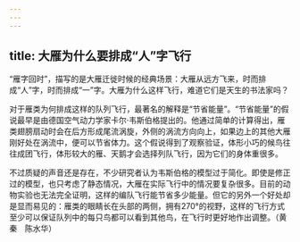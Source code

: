 ```yaml
---
---
---
```

title: 大雁为什么要排成“人”字飞行
---




“雁字回时”，描写的是大雁迁徙时候的经典场景：大雁从远方飞来，时而排成“人”字，时而排成“一”字。大雁为什么这样飞行，难道它们是天生的书法家吗？

对于雁类为何排成这样的队列飞行，最著名的解释是“节省能量”。“节省能量”的假说最早是由德国空气动力学家卡尔·韦斯伯格提出的。他通过简单的计算得出，雁类翅膀扇动时会在后方形成尾流涡旋，外侧的涡流方向向上，如果边上的其他大雁刚好处在涡流中，便可以节省体力。这个假说得到了观察验证，体形小巧的候鸟往往成团飞行，体形较大的雁、天鹅才会选择列队飞行，因为它们的身体重很多。



不过质疑的声音还是存在，不少研究者认为韦斯伯格的模型过于简化。即使是修正过的模型，也只考虑了静态情况，大雁在实际飞行中的情况要复杂很多。目前的动物实验也无法完全证明，这样的编队飞行能节省多少能量。但它的另外一个好处却是显而易见的：雁类的眼睛长在头部的两侧，拥有270°的视野，这样的飞行方式至少可以保证队列中的每只鸟都可以看到其他鸟，在飞行时更好地作出调整。（黄秦　陈水华）